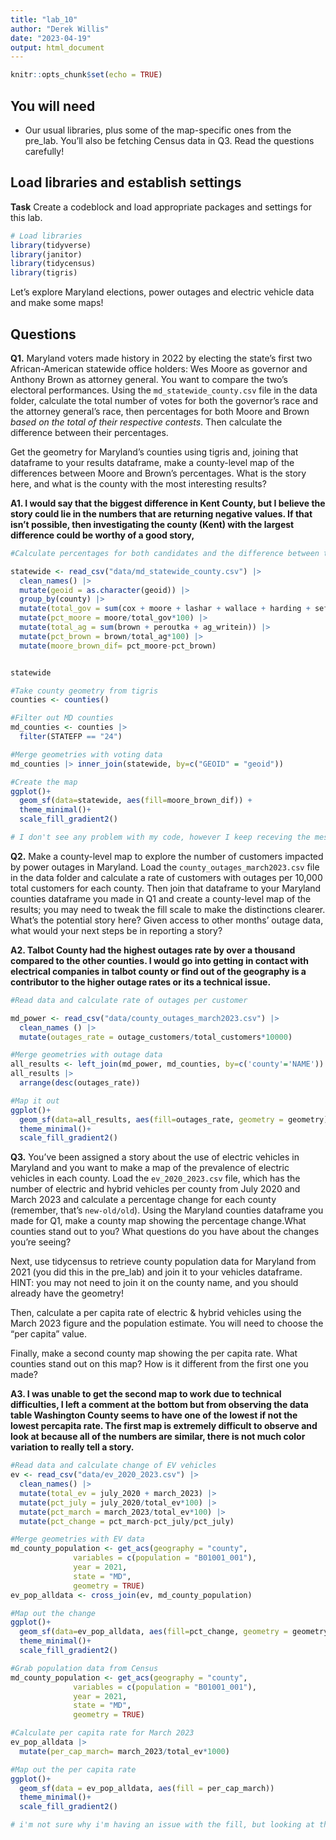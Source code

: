 ```yaml
---
title: "lab_10"
author: "Derek Willis"
date: "2023-04-19"
output: html_document
---
```


```r
knitr::opts_chunk$set(echo = TRUE)
```

## You will need

-   Our usual libraries, plus some of the map-specific ones from the pre_lab. You'll also be fetching Census data in Q3. Read the questions carefully!

## Load libraries and establish settings

**Task** Create a codeblock and load appropriate packages and settings for this lab.

```r
# Load libraries
library(tidyverse)
library(janitor)
library(tidycensus)
library(tigris)
```

Let's explore Maryland elections, power outages and electric vehicle data and make some maps!

## Questions

**Q1.** Maryland voters made history in 2022 by electing the state's first two African-American statewide office holders: Wes Moore as governor and Anthony Brown as attorney general. You want to compare the two's electoral performances. Using the `md_statewide_county.csv` file in the data folder, calculate the total number of votes for both the governor's race and the attorney general's race, then percentages for both Moore and Brown *based on the total of their respective contests*. Then calculate the difference between their percentages.

Get the geometry for Maryland's counties using tigris and, joining that dataframe to your results dataframe, make a county-level map of the differences between Moore and Brown's percentages. What is the story here, and what is the county with the most interesting results?

**A1. I would say that the biggest difference in Kent County, but I believe the story could lie in the numbers that are returning negative values. If that isn't possible, then investigating the county (Kent) with the largest difference could be worthy of a good story,**

```r
#Calculate percentages for both candidates and the difference between them per county

statewide <- read_csv("data/md_statewide_county.csv") |> 
  clean_names() |>
  mutate(geoid = as.character(geoid)) |>
  group_by(county) |>
  mutate(total_gov = sum(cox + moore + lashar + wallace + harding + sefcik + gov_writein)) |>
  mutate(pct_moore = moore/total_gov*100) |>
  mutate(total_ag = sum(brown + peroutka + ag_writein)) |>
  mutate(pct_brown = brown/total_ag*100) |>
  mutate(moore_brown_dif= pct_moore-pct_brown)


statewide
```

```r
#Take county geometry from tigris
counties <- counties()

#Filter out MD counties
md_counties <- counties |>
  filter(STATEFP == "24")


```

```r
#Merge geometries with voting data
md_counties |> inner_join(statewide, by=c("GEOID" = "geoid"))

```

```r
#Create the map
ggplot()+
  geom_sf(data=statewide, aes(fill=moore_brown_dif)) +
  theme_minimal()+
  scale_fill_gradient2()

# I don't see any problem with my code, however I keep receving the message that I need to add geometry in the line of code for geom_sf. When I do, it mentions that statewide_geometry is not defined. 
```

**Q2.** Make a county-level map to explore the number of customers impacted by power outages in Maryland. Load the `county_outages_march2023.csv` file in the data folder and calculate a rate of customers with outages per 10,000 total customers for each county. Then join that dataframe to your Maryland counties dataframe you made in Q1 and create a county-level map of the results; you may need to tweak the fill scale to make the distinctions clearer. What's the potential story here? Given access to other months' outage data, what would your next steps be in reporting a story?

**A2. Talbot County had the highest outages rate by over a thousand compared to the other counties. I would go into getting in contact with electrical companies in talbot county or find out of the geography is a contributor to the higher outage rates or its a technical issue.**

```r
#Read data and calculate rate of outages per customer

md_power <- read_csv("data/county_outages_march2023.csv") |> 
  clean_names () |>
  mutate(outages_rate = outage_customers/total_customers*10000)

```

```r
#Merge geometries with outage data
all_results <- left_join(md_power, md_counties, by=c('county'='NAME'))  
all_results |>
  arrange(desc(outages_rate))
```

```r
#Map it out
ggplot()+
  geom_sf(data=all_results, aes(fill=outages_rate, geometry = geometry)) +
  theme_minimal()+
  scale_fill_gradient2()
```

**Q3.** You've been assigned a story about the use of electric vehicles in Maryland and you want to make a map of the prevalence of electric vehicles in each county. Load the `ev_2020_2023.csv` file, which has the number of electric and hybrid vehicles per county from July 2020 and March 2023 and calculate a percentage change for each county (remember, that's `new-old/old`). Using the Maryland counties dataframe you made for Q1, make a county map showing the percentage change.What counties stand out to you? What questions do you have about the changes you're seeing?

Next, use tidycensus to retrieve county population data for Maryland from 2021 (you did this in the pre_lab) and join it to your vehicles dataframe. HINT: you may not need to join it on the county name, and you should already have the geometry!

Then, calculate a per capita rate of electric & hybrid vehicles using the March 2023 figure and the population estimate. You will need to choose the "per capita" value.

Finally, make a second county map showing the per capita rate. What counties stand out on this map? How is it different from the first one you made?

**A3. I was unable to get the second map to work due to technical difficulties, I left a comment at the bottom but from observing the data table Washington County seems to have one of the lowest if not the lowest percapita rate. The first map is extremely difficult to observe and look at because all of the numbers are similar, there is not much color variation to really tell a story.**

```r
#Read data and calculate change of EV vehicles
ev <- read_csv("data/ev_2020_2023.csv") |>
  clean_names() |>
  mutate(total_ev = july_2020 + march_2023) |>
  mutate(pct_july = july_2020/total_ev*100) |>
  mutate(pct_march = march_2023/total_ev*100) |>
  mutate(pct_change = pct_march-pct_july/pct_july)


```

```r
#Merge geometries with EV data
md_county_population <- get_acs(geography = "county",
              variables = c(population = "B01001_001"),
              year = 2021,
              state = "MD",
              geometry = TRUE)
ev_pop_alldata <- cross_join(ev, md_county_population)
```

```r
#Map out the change
ggplot()+
  geom_sf(data=ev_pop_alldata, aes(fill=pct_change, geometry = geometry, default_crs = NULL)) +
  theme_minimal()+
  scale_fill_gradient2()

```

```r
#Grab population data from Census
md_county_population <- get_acs(geography = "county",
              variables = c(population = "B01001_001"),
              year = 2021,
              state = "MD",
              geometry = TRUE)
```

```r
#Calculate per capita rate for March 2023
ev_pop_alldata |>
  mutate(per_cap_march= march_2023/total_ev*1000)
```

```r
#Map out the per capita rate
ggplot()+
  geom_sf(data = ev_pop_alldata, aes(fill = per_cap_march)) 
  theme_minimal()+
  scale_fill_gradient2()

# i'm not sure why i'm having an issue with the fill, but looking at the data table, its easier to tell that there would be a much more noticable difference in terms of coloring on the map.
```
